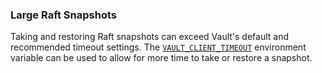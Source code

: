 ### Large Raft Snapshots

Taking and restoring Raft snapshots can exceed Vault's default and recommended
timeout settings. The
[`VAULT_CLIENT_TIMEOUT`](/docs/commands#vault_client_timeout) environment variable can
be used to allow for more time to take or restore a snapshot.
